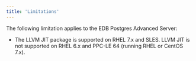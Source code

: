 ```yaml
---
title: 'Limitations'
---
```


<div id="limitations" class="registered_link"></div>

The following limitation applies to the EDB Postgres Advanced Server:

-   The LLVM JIT package is supported on RHEL 7.x and SLES. LLVM JIT is not supported on RHEL 6.x and PPC-LE 64 (running RHEL or CentOS 7.x).
